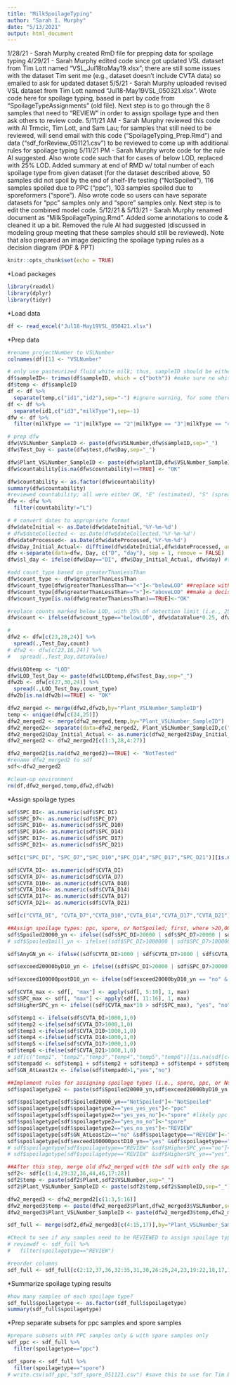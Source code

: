 ```yaml
---
title: "MilkSpoilageTyping"
author: "Sarah I. Murphy"
date: "5/13/2021"
output: html_document
---
```

1/28/21 - Sarah Murphy created RmD file for prepping data for spoilage typing
4/29/21 - Sarah Murphy edited code since got updated VSL dataset from Tim Lott named "VSL_Jul18toMay19.xlsx"; there are still some issues with the dataset Tim sent me (e.g., dataset doesn't include CVTA data) so emailed to ask for updated dataset 
5/5/21 - Sarah Murphy uploaded revised VSL dataset from Tim Lott named "Jul18-May19VSL_050321.xlsx". Wrote code here for spoilage typing, based in part by code from "SpoilageTypeAssignments" (old file). Next step is to go through the 8 samples that need to "REVIEW" in order to assign spoilage type and then ask others to review code.
5/11/21 AM - Sarah Murphy reviewed this code with Al Trmcic, Tim Lott, and Sam Lau; for samples that still need to be reviewed, will send email with this code ("SpoilageTyping_Prep.Rmd") and data ("sdf_forReview_051121.csv") to be reviewed to come up with additional rules for spoilage typing
5/11/21 PM - Sarah Murphy wrote code for the rule Al suggested. Also wrote code such that for cases of below LOD, replaced with 25% LOD. Added summary at end of RMD w/ total number of each spoilage type from given dataset (for the dataset described above, 50 samples did not spoil by the end of shelf-life testing ("NotSpoiled"), 116 samples spoiled due to PPC ("ppc"), 103 samples spoiled due to sporeformers ("spore"). Also wrote code so users can have separate datasets for "ppc" samples only and "spore" samples only. Next step is to edit the combined model code.
5/12/21 & 5/13/21 - Sarah Murphy renamed document as "MilkSpoilageTyping.Rmd". Added some annotations to code & cleaned it up a bit. Removed the rule Al had suggested (discussed in modeling group meeting that these samples should still be reviewed). Note that also prepared an image depicting the spoilage typing rules as a decision diagram (PDF & PPT)

```r
knitr::opts_chunk$set(echo = TRUE)
```

*Load packages
```r
library(readxl)
library(dplyr)
library(tidyr)
```

*Load data
```r
df <- read_excel("Jul18-May19VSL_050421.xlsx")
```

*Prep data
```r
#rename projectNumber to VSLNumber
colnames(df)[1] <- "VSLNumber"

# only use pasteurized fluid white milk; thus, sampleID should be either 1, 2, 3, or 4 from the right (after removing "-" to the left)
df$sampleID<- trimws(df$sampleID, which = c("both")) #make sure no whitespace
df$temp <- df$sampleID
df <- df %>%
  separate(temp,c("id1","id2"),sep="-") #ignore warning, for some there is no "-" so it's OK 
df <- df %>%
  separate(id1,c("id3","milkType"),sep=-1)
dfw <- df %>%
  filter(milkType == "1"|milkType == "2"|milkType == "3"|milkType == "4") #only include white milk

# prep dfw
dfw$VSLNumber_SampleID <- paste(dfw$VSLNumber,dfw$sampleID,sep="_")
dfw$Test_Day <- paste(dfw$test,dfw$Day,sep="_")

dfw$Plant_VSLNumber_SampleID <- paste(dfw$plantID,dfw$VSLNumber_SampleID,sep="_")
dfw$countability[is.na(dfw$countability)==TRUE] <- "OK"

dfw$countability <- as.factor(dfw$countability)
summary(dfw$countability)
#reviewed countability; all were either OK, "E" (estimated), "S" (spreader) or "L" (lab error); filter out "lab error" 
dfw <- dfw %>%
  filter(countability!="L")

# # convert dates to appropriate format 
dfw$dateInitial <- as.Date(dfw$dateInitial,'%Y-%m-%d')
# dfw$dateCollected <- as.Date(dfw$dateCollected,'%Y-%m-%d')
dfw$dateProcessed<- as.Date(dfw$dateProcessed,'%Y-%m-%d')
dfw$Day_Initial_Actual<- difftime(dfw$dateInitial,dfw$dateProcessed, units = "days") # days
dfw <-separate(data=dfw, Day, c("D", "day"), sep = 1, remove = FALSE)
dfw$sl_day <- ifelse(dfw$Day=="DI", dfw$Day_Initial_Actual, dfw$day) #this is actual shelf-life day

#add count_type based on greaterThanLessThan
dfw$count_type <- dfw$greaterThanLessThan
dfw$count_type[dfw$greaterThanLessThan=="<"]<-"belowLOD" ##replace with 25% detection limit
dfw$count_type[dfw$greaterThanLessThan==">"]<-"aboveLOD" ##make a decision about this; check literature
dfw$count_type[is.na(dfw$greaterThanLessThan)==TRUE]<-"OK"

#replace counts marked below LOD, with 25% of detection limit (i.e., 25% of the recorded dataValue)
dfw$count <- ifelse(dfw$count_type=="belowLOD", dfw$dataValue*0.25, dfw$dataValue) 

#
dfw2 <- dfw[c(23,28,24)] %>%
  spread(.,Test_Day,count)
# dfw2 <- dfw[c(23,16,24)] %>%
#   spread(.,Test_Day,dataValue)

dfw$LODtemp <- "LOD"
dfw$LOD_Test_Day <- paste(dfw$LODtemp,dfw$Test_Day,sep="_")
dfw2b <- dfw[c(27,30,24)] %>%
  spread(.,LOD_Test_Day,count_type)
dfw2b[is.na(dfw2b)==TRUE] <- "OK"

dfw2_merged <- merge(dfw2,dfw2b,by="Plant_VSLNumber_SampleID")
temp <- unique(dfw[c(24,25)])
dfw2_merged2 <- merge(dfw2_merged,temp,by="Plant_VSLNumber_SampleID")
dfw2_merged2<- separate(data=dfw2_merged2, Plant_VSLNumber_SampleID,c("Plant", "VSLNumber", "SampleID"),sep="_")
dfw2_merged2$Day_Initial_Actual <- as.numeric(dfw2_merged2$Day_Initial_Actual)
dfw2_merged2 <- dfw2_merged2[c(1:3,28,4:27)]

dfw2_merged2[is.na(dfw2_merged2)==TRUE] <- "NotTested"
#rename dfw2_merged2 to sdf
sdf<-dfw2_merged2

#clean-up environment
rm(df,dfw2_merged,temp,dfw2,dfw2b)
```

*Assign spoilage types
```r
sdf$SPC_DI<- as.numeric(sdf$SPC_DI)
sdf$SPC_D7<- as.numeric(sdf$SPC_D7)
sdf$SPC_D10<- as.numeric(sdf$SPC_D10)
sdf$SPC_D14<- as.numeric(sdf$SPC_D14)
sdf$SPC_D17<- as.numeric(sdf$SPC_D17)
sdf$SPC_D21<- as.numeric(sdf$SPC_D21)

sdf[c("SPC_DI", "SPC_D7","SPC_D10","SPC_D14","SPC_D17","SPC_D21")][is.na(sdf[c("SPC_DI", "SPC_D7","SPC_D10","SPC_D14","SPC_D17","SPC_D21")])] <- 0 #replace NA with 0 for select columns so can use for later steps

sdf$CVTA_DI<- as.numeric(sdf$CVTA_DI)
sdf$CVTA_D7<- as.numeric(sdf$CVTA_D7)
sdf$CVTA_D10<- as.numeric(sdf$CVTA_D10)
sdf$CVTA_D14<- as.numeric(sdf$CVTA_D14)
sdf$CVTA_D17<- as.numeric(sdf$CVTA_D17)
sdf$CVTA_D21<- as.numeric(sdf$CVTA_D21)

sdf[c("CVTA_DI", "CVTA_D7","CVTA_D10","CVTA_D14","CVTA_D17","CVTA_D21")][is.na(sdf[c("CVTA_DI", "CVTA_D7","CVTA_D10","CVTA_D14","CVTA_D17","CVTA_D21")])] <- 0 #replace NA with 0 for select columns so can use for later steps

##Assign spoilage types: ppc, spore, or NotSpoiled; first, where >20,000 means spoilage, hashed out is alternative where >1,000,000 means spoiled
sdf$Spoiled20000_yn <- ifelse((sdf$SPC_DI>20000 | sdf$SPC_D7>20000 | sdf$SPC_D10>20000| sdf$SPC_D14>20000| sdf$SPC_D17>20000| sdf$SPC_D21>20000), "yes", "NotSpoiled") 
# sdf$Spoiled1mill_yn <- ifelse((sdf$SPC_DI>1000000 | sdf$SPC_D7>1000000 | sdf$SPC_D10>1000000| sdf$SPC_D14>1000000| sdf$SPC_D17>1000000| sdf$SPC_D21>1000000), "yes", "no") 

sdf$AnyGN_yn <- ifelse((sdf$CVTA_DI>1000 | sdf$CVTA_D7>1000 | sdf$CVTA_D10>1000| sdf$CVTA_D14>1000| sdf$CVTA_D17>1000| sdf$CVTA_D21>1000), "yes", "no") 

sdf$exceed20000byD10_yn <- ifelse((sdf$SPC_DI>20000 | sdf$SPC_D7>20000 | sdf$SPC_D10>20000), "yes", "no") 

sdf$exceed100000postD10_yn <- ifelse(sdf$exceed20000byD10_yn == "no" & (sdf$SPC_D14>100000 | sdf$SPC_D17>100000 | sdf$SPC_D21>100000), "yes", "no") 

sdf$CVTA_max <- sdf[, "max"] <- apply(sdf[, 5:10], 1, max)
sdf$SPC_max <- sdf[, "max"] <- apply(sdf[, 11:16], 1, max)
sdf$HigherSPC_yn <- ifelse((sdf$CVTA_max*10 > sdf$SPC_max), "yes", "no")

sdf$temp1 <- ifelse(sdf$CVTA_DI>1000,1,0)
sdf$temp2 <-ifelse(sdf$CVTA_D7>1000,1,0)
sdf$temp3 <-ifelse(sdf$CVTA_D10>1000,1,0)
sdf$temp4 <-ifelse(sdf$CVTA_D14>1000,1,0)
sdf$temp5 <-ifelse(sdf$CVTA_D17>1000,1,0)
sdf$temp6 <-ifelse(sdf$CVTA_D21>1000,1,0)
# sdf[c("temp1", "temp2","temp3","temp4","temp5","temp6")][is.na(sdf[c("temp1", "temp2","temp3","temp4","temp5","temp6")])] <- 0 #replace NA with 0 for select columns so can use for next step
sdf$tempadd <- sdf$temp1 + sdf$temp2 + sdf$temp3 + sdf$temp4 + sdf$temp5 + sdf$temp6
sdf$GN_AtLeast2x <- ifelse(sdf$tempadd>1,"yes","no")

##Implement rules for assigning spoilage types (i.e., spore, ppc, or NotSpoiled)
sdf$spoilagetype2 <- paste(sdf$Spoiled20000_yn,sdf$exceed20000byD10_yn,sdf$AnyGN_yn,sep="_")

sdf$spoilagetype[sdf$Spoiled20000_yn=="NotSpoiled"]<-"NotSpoiled"
sdf$spoilagetype[sdf$spoilagetype2=="yes_yes_yes"]<-"ppc"
sdf$spoilagetype[sdf$spoilagetype2=="yes_yes_no"]<-"spore" #likely ppc with a gram-positive (growth not delayed due to germination--vegetative cells), therefore call it "spore"
sdf$spoilagetype[sdf$spoilagetype2=="yes_no_no"]<-"spore"
sdf$spoilagetype[sdf$spoilagetype2=="yes_no_yes"]<-"REVIEW"
sdf$spoilagetype[sdf$GN_AtLeast2x=="no" &sdf$spoilagetype=="REVIEW"]<-"spore"
sdf$spoilagetype[sdf$exceed100000postD10_yn=="yes" &sdf$spoilagetype=="REVIEW"]<-"spore" #we looked at data and when jump happened, used that
# sdf$spoilagetype[sdf$spoilagetype=="REVIEW" &sdf$HigherSPC_yn=="no"]<-"spore" #Don't do this anymore
# sdf$spoilagetype[sdf$spoilagetype=="REVIEW" &sdf$HigherSPC_yn=="yes"]<-"ppc"

##After this step, merge old dfw2_merged with the sdf with only the spoilage typing relevant columns
sdf2<- sdf[c(1:4,29:32,36,44,46,17:28)]
sdf2$temp <- paste(sdf2$Plant,sdf2$VSLNumber,sep="_")
sdf2$Plant_VSLNumber_SampleID <- paste(sdf2$temp,sdf2$SampleID,sep="_")

dfw2_merged3 <- dfw2_merged2[c(1:3,5:16)]
dfw2_merged3$temp <- paste(dfw2_merged3$Plant,dfw2_merged3$VSLNumber,sep="_")
dfw2_merged3$Plant_VSLNumber_SampleID <- paste(dfw2_merged3$temp,dfw2_merged3$SampleID,sep="_")

sdf_full <- merge(sdf2,dfw2_merged3[c(4:15,17)],by="Plant_VSLNumber_SampleID")

#Check to see if any samples need to be REVIEWED to assign spoilage type still
# reviewdf <- sdf_full %>%
#   filter(spoilagetype=="REVIEW") 

#reorder columns
sdf_full <- sdf_full[c(2:12,37,36,32:35,31,30,26:29,24,23,19:22,18,17,13:16,1)]
```

*Summarize spoilage typing results
```r
#how many samples of each spoilage type?
sdf_full$spoilagetype <- as.factor(sdf_full$spoilagetype)
summary(sdf_full$spoilagetype)
```

*Prep separate subsets for ppc samples and spore samples
```r
#prepare subsets with PPC samples only & with spore samples only
sdf_ppc <- sdf_full %>%
  filter(spoilagetype=="ppc")

sdf_spore <- sdf_full %>%
  filter(spoilagetype=="spore")
# write.csv(sdf_ppc,"sdf_spore_051121.csv") #save this to use for Tim ESL model
```


